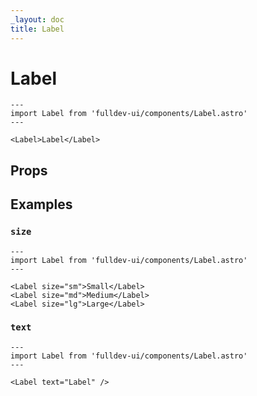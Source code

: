 ```yaml
---
_layout: doc
title: Label
---
```


# Label


```astro live
---
import Label from 'fulldev-ui/components/Label.astro'
---

<Label>Label</Label>
```

## Props

<PropsTable />

## Examples

### `size`

```astro live
---
import Label from 'fulldev-ui/components/Label.astro'
---

<Label size="sm">Small</Label>
<Label size="md">Medium</Label>
<Label size="lg">Large</Label>
```

### `text`

```astro live
---
import Label from 'fulldev-ui/components/Label.astro'
---

<Label text="Label" />
```
